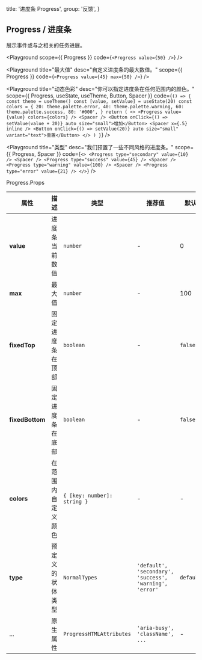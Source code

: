 
  title: '进度条 Progress',
  group: '反馈',
}

## Progress / 进度条

展示事件或与之相关的任务进展。

<Playground
  scope={{ Progress }}
  code={`
<Progress value={50} />
`}
/>

<Playground
  title="最大值"
  desc="自定义进度条的最大数值。"
  scope={{ Progress }}
  code={`
<Progress value={45} max={50} />
`}
/>

<Playground
  title="动态色彩"
  desc="你可以指定进度条在任何范围内的颜色。"
  scope={{ Progress, useState, useTheme, Button, Spacer }}
  code={`
() => {
  const theme = useTheme()
  const [value, setValue] = useState(20)
  const colors = {
    20: theme.palette.error,
    40: theme.palette.warning,
    60: theme.palette.success,
    80: '#000',
  }
  return (
    <>
      <Progress value={value} colors={colors} />
      <Spacer />
      <Button onClick={() => setValue(value + 20)} auto size="small">增加</Button>
      <Spacer x={.5} inline />
      <Button onClick={() => setValue(20)} auto size="small" variant="text">重置</Button>
    </>
  )
}
`}
/>

<Playground
  title="类型"
  desc="我们预置了一些不同风格的进度条。"
  scope={{ Progress, Spacer }}
  code={`
<>
  <Progress type="secondary" value={10} />
  <Spacer />
  <Progress type="success" value={45} />
  <Spacer />
  <Progress type="warning" value={100} />
  <Spacer />
  <Progress type="error" value={21} />
</>
`}
/>

<Attributes edit="/pages/zh-cn/components/progress.mdx">
<Attributes.Title>Progress.Props</Attributes.Title>

| 属性            | 描述               | 类型                        | 推荐值                                                  | 默认      |
| --------------- | ------------------ | --------------------------- | ------------------------------------------------------- | --------- |
| **value**       | 进度条当前数值     | `number`                    | -                                                       | 0         |
| **max**         | 最大值             | `number`                    | -                                                       | 100       |
| **fixedTop**    | 固定进度条在顶部   | `boolean`                   | -                                                       | `false`   |
| **fixedBottom** | 固定进度条在底部   | `boolean`                   | -                                                       | `false`   |
| **colors**      | 在范围内自定义颜色 | `{ [key: number]: string }` | -                                                       | -         |
| **type**        | 预定义的状体类型   | `NormalTypes`               | `'default', 'secondary', 'success', 'warning', 'error'` | `default` |
| ...             | 原生属性           | `ProgressHTMLAttributes`    | `'aria-busy', 'className', ...`                         | -         |

</Attributes>

